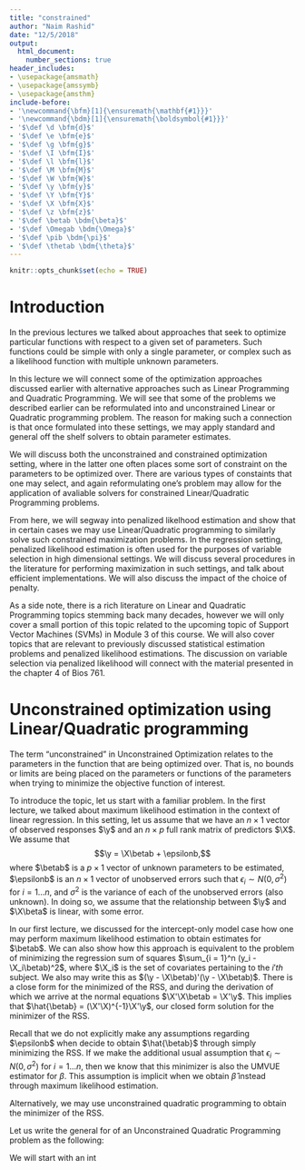 ```yaml
---
title: "constrained"
author: "Naim Rashid"
date: "12/5/2018"
output: 
  html_document:
    number_sections: true
header_includes:
- \usepackage{amsmath}
- \usepackage{amssymb}
- \usepackage{amsthm}
include-before:
- '\newcommand{\bfm}[1]{\ensuremath{\mathbf{#1}}}'
- '\newcommand{\bdm}[1]{\ensuremath{\boldsymbol{#1}}}'
- '$\def \d \bfm{d}$'
- '$\def \e \bfm{e}$'
- '$\def \g \bfm{g}$'
- '$\def \I \bfm{I}$'
- '$\def \l \bfm{l}$'
- '$\def \M \bfm{M}$'
- '$\def \W \bfm{W}$'
- '$\def \y \bfm{y}$'
- '$\def \Y \bfm{Y}$'
- '$\def \X \bfm{X}$'
- '$\def \z \bfm{z}$'
- '$\def \betab \bdm{\beta}$'
- '$\def \Omegab \bdm{\Omega}$'
- '$\def \pib \bdm{\pi}$'
- '$\def \thetab \bdm{\theta}$'
---
```


```r
knitr::opts_chunk$set(echo = TRUE)
```

#  Introduction

In the previous lectures we talked about approaches that seek to optimize particular functions with respect to a given set of parameters.  Such functions could be simple with only a single parameter, or complex such as a likelihood function with multiple unknown parameters.

In this lecture we will connect some of the optimization approaches discussed earlier with alternative approaches such as Linear Programming and Quadratic Programming.  We will see that some of the problems we described earlier can be reformulated into and unconstrained Linear or Quadratic programming problem.  The reason for making such a connection is that once formulated into these settings, we may apply standard and general off the shelf solvers to obtain parameter estimates.  

We will discuss both the unconstrained and constrained optimization setting, where in the latter one often places some sort of constraint on the parameters to be optimized over.  There are various types of constaints that one may select, and again reformulating one's problem may allow for the application of avaliable solvers for constrained Linear/Quadratic Programming problems.  

From here, we will segway into penalized likelhood estimation and show that in certain cases we may use Linear/Quadratic programming to similarly solve such constrained maximization problems.   In the regression setting, penalized likelihood estimation is often used for the purposes of variable selection in high dimensional settings.  We will discuss several procedures in the literature for performing maximization in such settings, and talk about efficient implementations.  We will also discuss the impact of the choice of penalty.

As a side note, there is a rich literature on Linear and Quadratic Programming topics stemming back many decades, however we will only cover a small portion of this topic related to the upcoming topic of Support Vector Machines (SVMs) in Module 3 of this course.  We will also cover topics that are relevant to previously discussed statistical estimation problems and penalized likelihood estimations.  The discussion on variable selection via penalized likelihood will connect with the material presented in the chapter 4 of Bios 761.

# Unconstrained optimization using Linear/Quadratic programming

The term "unconstrained"  in Unconstrained Optimization relates to the parameters in the function that are being optimized over.  That is, no bounds or limits are being placed on the parameters or functions of the parameters when trying to minimize the objective function of interest.   

To introduce the topic, let us start with a familiar problem.  In the first lecture, we talked about maximum likelihood estimation in the context of linear regression.  In this setting, let us assume that we have an $n\times 1$ vector of observed responses $\y$ and an $n \times p$ full rank matrix of predictors $\X$.  We assume that $$\y = \X\betab + \epsilonb,$$ where $\betab$ is a $p \times 1$ vector of unknown parameters to be estimated, $\epsilonb$ is an $n \times 1$ vector of unobserved errors such that $\epsilon_i\sim N(0,\sigma^2)$ for $i = 1\ldots n$, and $\sigma^2$ is the variance of each of the unobserved errors (also unknown).  In doing so, we assume that the relationship between $\y$ and $\X\beta$ is linear, with some error.

In our first lecture, we discussed for the intercept-only model case how one may perform maximum likelihood estimation to obtain estimates for $\betab$.  We can also show how this approach is equivalent to the problem of minimizing the regression sum of squares $\sum_{i = 1}^n (y_i - \X_i\betab)^2$, where $\X_i$ is the set of covariates pertaining to the $i'th$ subject.  We also may write this as $(\y - \X\betab)'(\y - \X\betab)$.  There is a close form for the minimized of the RSS, and during the derivation of which we arrive at the normal equations $\X'\X\betab = \X'\y$.  This implies that $\hat{\betab} = (\X'\X)^{-1}\X'\y$, our closed form solution for the minimizer of the RSS.  

Recall that we do not explicitly make any assumptions regarding $\epsilonb$ when decide to obtain $\hat{\betab}$ through simply minimizing the RSS.  If we make the additional usual assumption that $\epsilon_i\sim N(0,\sigma^2)$ for $i = 1\ldots n$, then we know that this minimizer is also the UMVUE estimator for $\beta$.  This assumption is implicit when we obtain $\hat{\beta}$ instead through maximum likelihood estimation.

Alternatively, we may use unconstrained quadratic programming to obtain the minimizer of the RSS.  

Let us write the general for of an Unconstrained Quadratic Programming problem as the following:







We will start with an int
